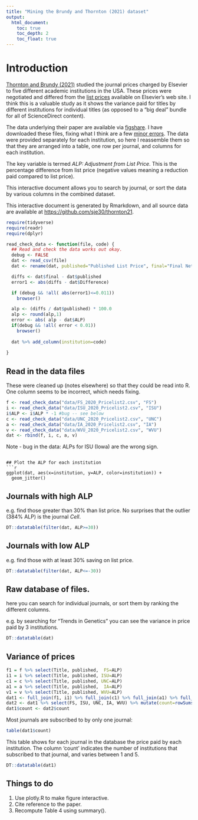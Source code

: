 ```yaml
---
title: "Mining the Brundy and Thornton (2021) dataset"
output:
  html_document:
    toc: true
    toc_depth: 2
    toc_float: true
---
```



# Introduction

[Thornton and Brundy (2021)](https://doi.org/10.7710/2162-3309.2410) 
studied the journal prices charged by Elsevier
to five different academic institutions in the USA.  These prices were
negotiated and differed from the [list prices]() available on
Elsevier's web site.  I think this is a valuable study as it shows the
variance paid for titles by different institutions for individual
titles (as opposed to a "big deal" bundle for all of ScienceDirect
content).

The data underlying their paper are available via
[figshare](https://figshare.com/articles/dataset/2020_Elsevier_Journal_Title_Level_Pricing_for_Five_U_S_Research_Universities/13557536).
I have downloaded these files, fixing what I think are a few [minor
errors](data/sjenotes.org).  The data were provided separately for
each institution, so here I reassemble them so that they are arranged
into a table, one row per journal, and columns for each institution.

The key variable is termed *ALP: Adjustment from List Price*.  This is
the percentage difference from list price (negative values meaning a
reduction paid compared to list price).

This interactive document allows you to search by journal, or sort the
data by various columns in the combined dataset.

This interactive document is generated by Rmarkdown, and all source
data are available at <https://github.com/sje30/thornton21>.


```r
require(tidyverse)
require(readr)
require(dplyr)

read_check_data <- function(file, code) {
  ## Read and check the data works out okay.
  debug <- FALSE
  dat <- read_csv(file)
  dat <- rename(dat, published="Published List Price", final="Final Net Price")

  diffs <- dat$final - dat$published
  error1 <- abs(diffs - dat$Difference)

  if (debug && !all( abs(error1)<=0.011))
    browser()

  alp <- (diffs / dat$published) * 100.0
  alp <- round(alp,1)
  error <- abs( alp - dat$ALP)
  if(debug && !all( error < 0.01))
    browser()
  
  dat %>% add_column(institution=code)
  
}
```
 
## Read in the data files

These were cleaned up (notes elsewhere) so that they could be read
into R.  One column seems to be incorrect, which needs fixing.

```r
f <- read_check_data("data/FS_2020_Pricelist2.csv", "FS")
i <- read_check_data("data/ISU_2020_Pricelist2.csv", "ISU")
i$ALP <- i$ALP * -1 #bug -- see below
c <- read_check_data("data/UNC_2020_Pricelist2.csv", "UNC")
a <- read_check_data("data/IA_2020_Pricelist2.csv", "IA")
v <- read_check_data("data/WVU_2020_Pricelist2.csv", "WVU")
dat <- rbind(f, i, c, a, v)
```

Note - bug in the data: ALPs for ISU (Iowa) are the wrong sign.

```

## Plot the ALP for each institution
```r
ggplot(dat, aes(x=institution, y=ALP, color=institution)) +
  geom_jitter()
```

## Journals with  high ALP

e.g. find those greater than 30% than list price.  No surprises that
the outlier (384% ALP) is the journal *Cell*.

```r
DT::datatable(filter(dat, ALP>=30))
```


##  Journals with low ALP

e.g. find those with at least 30% saving on list price.  
```r
DT::datatable(filter(dat, ALP<=-30))
```


## Raw database of files.

here you can search for individual journals, or sort them by ranking the
different columns.

e.g. by searching for "Trends in Genetics" you can see the variance in
price paid by 3 institutions.

```r
DT::datatable(dat)
```

## Variance of prices

```r
f1 = f %>% select(Title, published,  FS=ALP)
i1 = i %>% select(Title, published, ISU=ALP)
c1 = c %>% select(Title, published, UNC=ALP)
a1 = a %>% select(Title, published,  IA=ALP)
v1 = v %>% select(Title, published, WVU=ALP)
dat1 <- full_join(f1, i1) %>% full_join(c1) %>% full_join(a1) %>% full_join(v1)
dat2 <- dat1 %>% select(FS, ISU, UNC, IA, WVU) %>% mutate(count=rowSums(!is.na(.)))
dat1$count <- dat2$count
```

Most journals are subscribed to by only one journal:

```r
table(dat1$count)
```

This table shows for each journal in the database the price paid by
each institution.  The column 'count' indicates the number of institutions
that subscribed to that journal, and varies between 1 and 5.  

```r
DT::datatable(dat1)
```

## Things to do

1. Use plotly.R to make figure interactive.
2. Cite reference to the paper.
3. Recompute Table 4 using summary().

